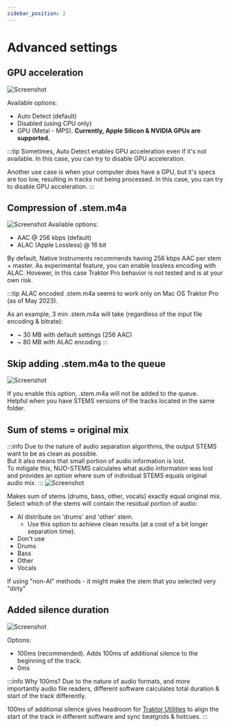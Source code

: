 ```yaml
---
sidebar_position: 2
---
```


# Advanced settings
## GPU acceleration
![Screenshot](./img/settings-gpu-acceleration.webp)

Available options:
- Auto Detect (default)
- Disabled (using CPU only)
- GPU (Metal - MPS). **Currently, Apple Silicon & NVIDIA GPUs are supported.**

:::tip
Sometimes, Auto Detect enables GPU acceleration even if it's not available. In this case, you can try to disable GPU acceleration.

Another use case is when your computer does have a GPU, but it's specs are too low, resulting in tracks not being processed. In this case, you can try to disable GPU acceleration.
:::

## Compression of .stem.m4a
![Screenshot](./img/settings-compression-stem-m4a.webp)
Available options:
- AAC @ 256 kbps (default)
- ALAC (Apple Lossless) @ 16 bit

By default, Native Instruments recommends having 256 kbps AAC per stem + master. As
experimental feature, you can enable lossless encoding with ALAC. Hovewer, in this case
Traktor Pro behavior is not tested and is at your own risk.

:::tip
ALAC encoded .stem.m4a seems to work only on Mac OS Traktor Pro (as of May 2023).

As an example, 3 min .stem.m4a will take (regardless of the input file encoding & bitrate):
- ~ 30 MB with default settings (256 AAC)
- ~ 80 MB with ALAC encoding
:::

## Skip adding .stem.m4a to the queue
![Screenshot](./img/settings-skip-adding-stem-m4a-to-queue.webp)

If you enable this option, .stem.m4a will not be added to the queue. <br />
Helpful when you have STEMS versions of the tracks located in the same folder.

## Sum of stems = original mix
:::info
  Due to the nature of audio separation algorithms, the output STEMS want to be as
  clean as possible. <br />
  But it also means that small portion of audio information is lost.<br />
  To mitigate this, NUO-STEMS calculates what audio information was lost and provides an
  option where sum of individual STEMS equals original audio mix.
:::
![Screenshot](./img/settings-sum-of-stems.webp)

Makes sum of stems (drums, bass, other, vocals) exactly equal original mix. <br />
Select which of the stems will contain the residual portion of audio:
- AI distribute on 'drums' and 'other' stem. 
  - Use this option to achieve clean results (at a cost of a bit longer separation time).
- Don't use
- Drums
- Bass
- Other
- Vocals

If using "non-AI" methods - it might make the stem that you selected very "dirty"

## Added silence duration
![Screenshot](./img/settings-added-silence-duration.webp)

Options:
- 100ms (recommended). Adds 100ms of additional silence to the beginning of the track.
- 0ms

:::info Why 100ms?
Due to the nature of audio formats, and more importantly audio file readers, different software calculates total duration & start of the track differently.

100ms of additional silence gives headroom for [Traktor Utilities](../../traktor-utilities/general) to align the start of the track in different software and sync beatgrids & hotcues.
:::
